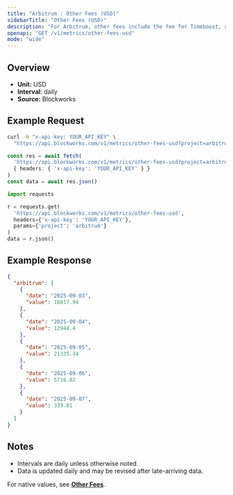 ```yaml
---
title: "Arbitrum : Other Fees (USD)"
sidebarTitle: "Other Fees (USD)"
description: "For Arbitrum, other fees include the fee for Timeboost, an priroty auction for access to transactions with no delay compared to 200ms delay for the chain's sequencer"
openapi: "GET /v1/metrics/other-fees-usd"
mode: "wide"
---
```


## Overview

- **Unit:** USD
- **Interval:** daily
- **Source:** Blockworks

## Example Request

<CodeGroup>

```bash cURL
curl -H "x-api-key: YOUR_API_KEY" \
  "https://api.blockworks.com/v1/metrics/other-fees-usd?project=arbitrum"
```

```typescript TypeScript
const res = await fetch(
  'https://api.blockworks.com/v1/metrics/other-fees-usd?project=arbitrum',
  { headers: { 'x-api-key': 'YOUR_API_KEY' } }
)
const data = await res.json()
```

```python Python
import requests

r = requests.get(
  'https://api.blockworks.com/v1/metrics/other-fees-usd',
  headers={'x-api-key': 'YOUR_API_KEY'},
  params={'project': 'arbitrum'}
)
data = r.json()
```

</CodeGroup>

## Example Response

```json
{
  "arbitrum": [
    {
      "date": "2025-09-03",
      "value": 10817.94
    },
    {
      "date": "2025-09-04",
      "value": 12944.4
    },
    {
      "date": "2025-09-05",
      "value": 21335.34
    },
    {
      "date": "2025-09-06",
      "value": 5716.82
    },
    {
      "date": "2025-09-07",
      "value": 339.81
    }
  ]
}
```

## Notes
- Intervals are daily unless otherwise noted.
- Data is updated daily and may be revised after late-arriving data.


<Note>For native values, see **[Other Fees](./other-fees)**.</Note>